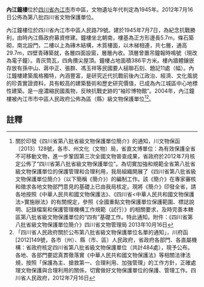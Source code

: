 {{msg:四川省文物保護單位
|名稱 = 內江鐘樓
|編號 = 426
|圖片 = 
|級別 = S8
|分類 = 
|時代 = 1945年
|地点 = [[四川省|四川省]][[內江市|內江市]]市中區
|坐標 =
|登錄 = 2012年7月16日
}}
'''內江鐘樓'''位於[[四川省|四川省]][[內江市|內江市]]市中區，文物遺址年代判定為1945年。2012年7月16日公佈為第八批四川省文物保護單位。

內江鐘樓位於四川省內江市中區人民路79號。建於1945年7月7日，為紀念抗戰勝利，由時內江縣政府募資修建。鐘樓坐北朝南，樓基為正方形邊長5.7m，條石築砌，南北設門，二樓以上為磚木結構，木質樓面，以木梯相連，共七層，通高29.7m，四壁青磚築就，各層四面設窗，層層內收。頂層曾置吊鐘報時鳴號（現改為電子鐘）。青灰筒瓦，四角攢尖屋頂。鐘樓占地面積386平方米。樓內牆體鑲嵌存放有孫中山、蔣中正、張群、馮玉祥等民國要人槌聯石刻、題記11處（幅）。內江鐘樓建築風格獨特，內涵豐富，是研究近代抗戰前後內江政治、經濟、文化風貌的珍貴實證資料，具有較高的建築藝術和歷史研究價值，已成為內江城區中心地標性建築。是一座濃縮民國風物，反映抗戰史跡的“袖珍博物館”。2004年，內江鐘樓被內江市市中區人民政府公佈為區（縣〉級文物保護單位<ref>關於印發《四川省第八批省級文物保護單位簡介》的通知，川文物保函〔2013〕128號，各市、州文化（文物）局，省直文博單位：為有效保護全省不可移動文物，進一步鞏固第三次全國文物普查成果，省政府於2012年7月核定公佈了“四川省第八批省級文物保護單位”。為切實加強和規範全省第八批省級文物保護單位的保護管理和合理利用，我局組織開展了《四川省第八批省級文物保護單位簡介》（以下簡稱《簡介》）的編制工作。該《簡介》在專家審核和徵求各地文物部門意見的基礎上已由我局核定。現將《簡介》印發全省，請各地按照《中華人民共和國文物保護法》、《四川省<中華人民共和國文物保護法>實施辦法》的有關規定，參照《全國重點文物保護單位保護範圍、標誌說明、記錄檔案和保護管理機構工作規範（試行）》的相關要求，及時完善本轄區第八批省級文物保護單位的“四有”基礎工作。特此通知。附件：《四川省第八批省級文物保護單位簡介》四川省文物管理局  2013年10月16日</ref><ref>  「四川省人民政府關於公布第八批省級文物保護單位名單的通知」，川府函[2012]149號，各市（州）、縣（市、區）人民政府，省政府各部門、各直屬機構：省政府核定四川省第八批省級文物保護單位（共計484處），現予公布。各地、各部門要認真貫徹落實《中華人民共和國文物保護法》等相關法律法規，按照「保護為主、搶救第一、合理利用、加強管理」的工作方針，正確處理文物保護與合理利用的關係，切實做好文物保護單位的保護、管理工作。四川省人民政府，2012年7月16日</ref>。
==註釋==
{{reflist}}